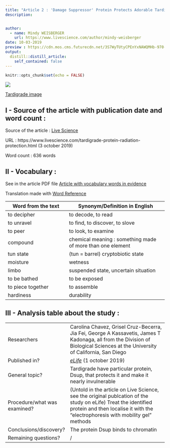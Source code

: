 ```yaml
---
title: "Article 2 : 'Damage Suppressor' Protein Protects Adorable Tardigrades ... and Human Cells, Too"
description: 


author:
  - name: Mindy WEISBERGER
    url: https://www.livescience.com/author/mindy-weisberger
date: 10-03-2019
preview : https://cdn.mos.cms.futurecdn.net/3S7WyTUtyCPEnYxNAWQMHb-970-80.jpg
output:
  distill::distill_article:
    self_contained: false
---
```


```r
knitr::opts_chunk$set(echo = FALSE)
```

![](https://cdn.mos.cms.futurecdn.net/3S7WyTUtyCPEnYxNAWQMHb-970-80.jpg)

[Tardigrade image](https://cdn.mos.cms.futurecdn.net/3S7WyTUtyCPEnYxNAWQMHb-970-80.jpg)

## I - Source of the article with publication date and word count :

Source of the article : [Live Science](https://www.livescience.com/tardigrade-protein-radiation-protection.html)

URL : https://www.livescience.com/tardigrade-protein-radiation-protection.html (3 october 2019)

Word count : 636 words

## II - Vocabulary :

See in the article PDF file [Article with vocabulary words in evidence](https://github.com/LouisSimon862/louis-simon-blog/blob/master/pdf/Article2%2Bvoc.pdf)

Translation made with [Word Reference](https://www.wordreference.com/)

| Word from the text | Synonym/Definition in English | French translation
| ------------------- | ------------------------------ |
| to decipher |to decode, to read | déchiffrer |
| to unravel | to find, to discover, to slove | découvrir  |
| to peer | to look, to examine | examiner |
| compound | chemical meaning : something made of more than one element | composé |
| tun state | (tun = barrel) cryptobiotic state | état de dormance |
| moisture | wetness | humidité |
| limbo | suspended state, uncertain situation | état temporaire |
| to be bathed | to be exposed | être baigné, être exposé  |
| to piece together | to assemble | assembler, réunir |
| hardiness | durability | robustesse |

## III - Analysis table about the study : 

|                              |                                                                     |
| ---------------------------- | ------------------------------------------------------------------- |
| Researchers                  | Carolina Chavez, Grisel Cruz-Becerra, Jia Fei, George A Kassavetis, James T Kadonaga, all from the Division of Biological Sciences at the University of California, San Diego |
| Published in?                | [*eLife*](https://elifesciences.org/articles/47682) (1 october 2019)                                                       |
| General topic?               |  Tardigrade have particular protein, Dsup, that protects it and make it nearly invulnerable |
| Procedure/what was examined? | (Untold in the article on Live Science, see the original publcation of the study on eLife) Treat the identified protein and then localise it with the "electrophoresis with mobility gel" methods |
| Conclusions/discovery?       | The protein Dsup binds to chromatin       |
| Remaining questions?         | / |


